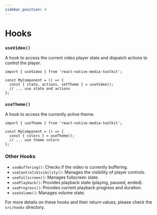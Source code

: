 ```yaml
---
sidebar_position: 4
---
```


# Hooks

### `useVideo()`

A hook to access the current video player state and dispatch actions to control the player.

```tsx
import { useVideo } from 'react-native-media-toolkit';

const MyComponent = () => {
  const { state, actions, setTheme } = useVideo();
  // ... use state and actions
};
```

### `useTheme()`

A hook to access the currently active theme.

```tsx
import { useTheme } from 'react-native-media-toolkit';

const MyComponent = () => {
  const { colors } = useTheme();
  // ... use theme colors
};
```

### Other Hooks

- `useBuffering()`: Checks if the video is currently buffering.
- `useControlsVisibility()`: Manages the visibility of player controls.
- `useFullscreen()`: Manages fullscreen state.
- `usePlayback()`: Provides playback state (playing, paused, ended).
- `useProgress()`: Provides current playback progress and duration.
- `useVolume()`: Manages volume state.

For more details on these hooks and their return values, please check the `src/hooks` directory.

